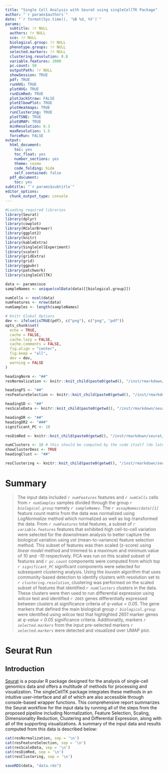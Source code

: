 ```yaml
---
title: "Single Cell Analysis with Seurat using singleCellTK Package"
author: "`r params$authors`"
date: "`r format(Sys.time(), '%B %d, %Y')`"
params:
  subtitle: !r NULL
  authors: !r NULL
  sce: !r NULL
  biological.group: !r NULL
  phenotype.groups: !r NULL
  selected.markers: !r NULL
  clustering.resolution: 0.8
  variable.features: 2000
  pc.count: 50
  outputPath: !r NULL
  showSession: TRUE
  pdf: TRUE
  runHVG: TRUE
  plotHVG: TRUE
  runDimRed: TRUE
  plotJackStraw: FALSE
  plotElbowPlot: TRUE
  plotHeatmaps: TRUE
  runClustering: TRUE
  plotTSNE: TRUE
  plotUMAP: TRUE
  minResolution: 0.3
  maxResolution: 1.5 
  forceRun: FALSE
output:
  html_document:
    toc: yes
    toc_float: yes
    number_sections: yes
    theme: cosmo
    code_folding: hide
    self_contained: false
  pdf_document:
    toc: yes
subtitle: "`r params$subtitle`"
editor_options:
  chunk_output_type: console
---
```



```r
#Loading required libraries
library(Seurat)
library(dplyr)
library(cowplot)
library(RColorBrewer)
library(ggplot2)
library(knitr)
library(kableExtra)
library(SingleCellExperiment)
library(scater)
library(gridExtra)
library(grid)
library(ggpubr)
library(patchwork)
library(singleCellTK)

data <- params$sce
sampleNames <- unique(colData(data)[[biological.group]])

numCells <- ncol(data)
numFeatures <- nrow(data)
numSamples <- length(sampleNames)

# Knitr Global Options
dev <- ifelse(isTRUE(pdf), c("png"), c("png", "pdf"))
opts_chunk$set(
  echo = TRUE,
  cache = FALSE,
  cache.lazy = FALSE,
  cache.comments = FALSE,
  fig.align = "center",
  fig.keep = "all",
  dev = dev,
  warning = FALSE
)
```



<!-- Compute -->

<!-- Normalization -->
```r
headingNorm <- "##"
resNormalization <- knitr::knit_child(paste0(getwd(), "/inst/rmarkdown/seurat/", 'reportSeuratNormalizeData.Rmd'), quiet = TRUE, envir = environment())
```

<!-- Feature Selection -->
```r
headingFS <- "##"
resFeatureSelection <- knitr::knit_child(paste0(getwd(), "/inst/rmarkdown/seurat/", 'reportSeuratFeatureSelection.Rmd'), quiet = TRUE)
```

<!-- Scale Data -->
```r
headingSD <- "##"
resScaleData <- knitr::knit_child(paste0(getwd(), "/inst/rmarkdown/seurat/", 'reportSeuratScaleData.Rmd'), quiet = TRUE)
```

<!-- Dimensionality Reduction -->
```r
headingDR <- "##"
headingDR2 <- "###"
significant_PC <- 10

resDimRed <- knitr::knit_child(paste0(getwd(), "/inst/rmarkdown/seurat/", 'reportSeuratDimRed.Rmd'), quiet = TRUE, envir = environment())
```

<!-- Clustering -->
```r
numClusters <- 10 # this should be computed by the code itself (do later)
showClusterDesc <- TRUE
headingClust <- "##"

resClustering <- knitr::knit_child(paste0(getwd(), "/inst/rmarkdown/seurat/", 'reportSeuratClustering.Rmd'), quiet = TRUE)
```

# Summary {-}
<!-- Summary -->
<!-- some variables still need to be included, e.g. from deg -->
> The input data included *`r numFeatures`* features and *`r numCells`* cells from *`r numSamples`* samples divided through the group *`r biological.group`* namely *`r sampleNames`*. The *`r assayNames(data)[1]`* feature count matrix from the data was normalized using *LogNormalize* method which normalized as well as log-transformed the data. From *`r numFeatures`* total features, a subset of *`r variable.features`* features that exhibited high cell-to-cell variation were selected for the downstream analysis to better capture the biological variation using *vst* (mean-to-variance) feature selection method. This subset of features was then scaled (z-score) using *linear model* method and trimmed to a maximum and minimum value of *10* and *-10* respectively. PCA was run on this scaled subset of features and *`r pc.count`* components were computed from which top *`r significant_PC`* significant components were selected for subsequent clustering analysis. Using the *louvain* algorithm that uses community-based detection to identify clusters with resolution set to *`r clustering.resolution`*, clustering was performed on the scaled subset of features that identified *`r numClusters`* clusters in the data. These clusters were then used to run differential expression using *wilcox* test and identified *`r 2665`* genes differentially expressed between clusters at significance criteria of *q-value < 0.05*. The gene markers that defined the main biological group *`r biological.group`* were identified using *wilcox* test that highlighted *2651* marker genes at *q-value < 0.05* significance criteria. Additionatlly, markers *`r selected.markers`* from the input pre-selected markers *`r selected.markers`* were detected and visualized over UMAP plot.

# Seurat Run

## Introduction
[Seurat](https://satijalab.org/seurat/) is a popular R package designed for the analysis of single-cell genomics data and offers a multitude of methods for processing and visualization. The singleCellTK package integrates these methods in an intuitive user-interface and all of which are also accessible through console-based wrapper functions. This comprehensive report summarizes the Seurat workflow for the input data by running all of the steps from the proposed pipeline including Normalization, Feature Selection, Scaling, Dimensionality Reduction, Clustering and Differential Expression, along with all of the supporting visualizations. A summary of the input data and results computed from this data is described below:

<!-- Populate RMD with Results -->
```r
cat(resNormalization, sep = '\n')
cat(resFeatureSelection, sep = '\n')
cat(resScaleData, sep = '\n')
cat(resDimRed, sep = '\n')
cat(resClustering, sep = '\n')
```

<!-- Save Data File -->
```r
saveRDS(data, "data.rds")
```